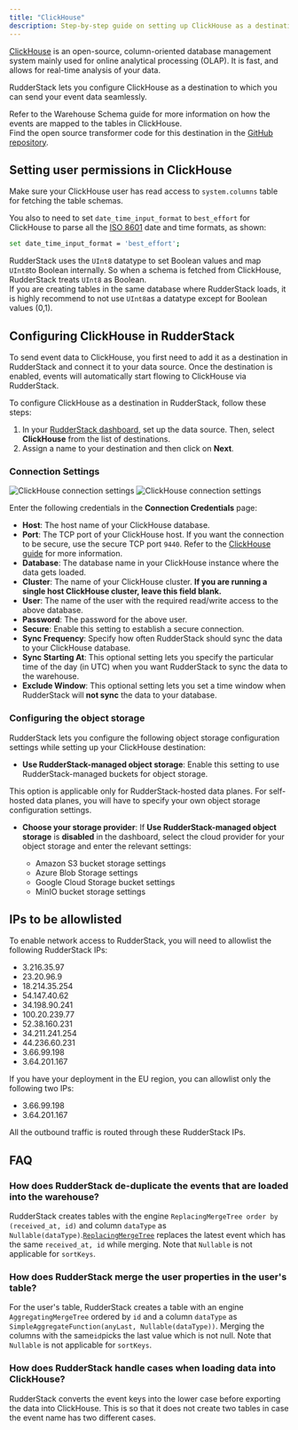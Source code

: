 ```yaml
---
title: "ClickHouse"
description: Step-by-step guide on setting up ClickHouse as a destination in RudderStack.
---
```


[ClickHouse](https://clickhouse.tech/) is an open-source, column-oriented database management system mainly used for online analytical processing (OLAP). It is fast, and allows for real-time analysis of your data.

RudderStack lets you configure ClickHouse as a destination to which you can send your event data seamlessly.

<div class="infoBlock">
Refer to the <Link to="/destinations/warehouse-destinations/warehouse-schema/">Warehouse Schema</Link> guide for more information on how the events are mapped to the tables in ClickHouse.
</div>

<div class="successBlock">
Find the open source transformer code for this destination in the <a href="https://github.com/rudderlabs/rudder-transformer/tree/master/v0/destinations/clickhouse">GitHub repository</a>.
</div>

## Setting user permissions in ClickHouse

Make sure your ClickHouse user has read access to `system.columns` table for fetching the table schemas.

You also to need to set `date_time_input_format` to `best_effort` for ClickHouse to parse all the [ISO 8601](https://en.wikipedia.org/wiki/ISO_8601) date and time formats, as shown:

```bash
set date_time_input_format = 'best_effort';
```

<div class="infoBlock">
RudderStack uses the <code class="inline-code">UInt8</code> datatype to set Boolean values and map <code class="inline-code">UInt8</code>to Boolean internally. So when a schema is fetched from ClickHouse, RudderStack treats <code class="inline-code">UInt8</code> as Boolean.
</div>

<div class="warningBlock">
If you are creating tables in the same database where RudderStack loads, it is highly recommend to not use <code class="inline-code">UInt8</code>as a datatype except for Boolean values (0,1).
</div>

## Configuring ClickHouse in RudderStack

To send event data to ClickHouse, you first need to add it as a destination in RudderStack and connect it to your data source. Once the destination is enabled, events will automatically start flowing to ClickHouse via RudderStack.

To configure ClickHouse as a destination in RudderStack, follow these steps:

1. In your [RudderStack dashboard](https://app.rudderstack.com), set up the data source. Then, select **ClickHouse** from the list of destinations.
2. Assign a name to your destination and then click on **Next**.

### Connection Settings

<img src="../../assets/dw-integrations/clickhouse-connection-settings.png" alt="ClickHouse connection settings" />
<img src="../../assets/dw-integrations/clickhouse-connection-settings2.png" alt="ClickHouse connection settings" />

Enter the following credentials in the **Connection Credentials** page:

- **Host**: The host name of your ClickHouse database.
- **Port**: The TCP port of your ClickHouse host. If you want the connection to be secure, use the secure TCP port `9440`. Refer to the [ClickHouse guide](https://clickhouse.tech/docs/en/operations/server-configuration-parameters/settings/#server_configuration_parameters-tcp_port) for more information.
- **Database**: The database name in your ClickHouse instance where the data gets loaded.
- **Cluster**: The name of your ClickHouse cluster. **If you are running a single host ClickHouse cluster, leave this field blank.**
- **User**: The name of the user with the required read/write access to the above database.
- **Password**: The password for the above user.
- **Secure**: Enable this setting to establish a secure connection.
- **Sync Frequency**: Specify how often RudderStack should sync the data to your ClickHouse database.
- **Sync Starting At**: This optional setting lets you specify the particular time of the day (in UTC) when you want RudderStack to sync the data to the warehouse.
- **Exclude Window**: This optional setting lets you set a time window when RudderStack will **not sync** the data to your database.

### Configuring the object storage

RudderStack lets you configure the following object storage configuration settings while setting up your ClickHouse destination:

- **Use RudderStack-managed object storage**: Enable this setting to use RudderStack-managed buckets for object storage.

<div class="warningBlock">
This option is applicable only for RudderStack-hosted data planes. For <Link to="/get-started/rudderstack-open-source/data-plane-setup/">self-hosted data planes</Link>, you will have to specify your own object storage configuration settings.
</div>

- **Choose your storage provider**: If **Use RudderStack-managed object storage** is **disabled** in the dashboard, select the cloud provider for your object storage and enter the relevant settings:

   - <Link to="/destinations/streaming-destinations/amazon-s3#setting-up-amazon-s3">Amazon S3 bucket storage settings</Link>
   - <Link to="/destinations/streaming-destinations/microsoft-azure-blob-storage#setting-up-azure-blob-storage">Azure Blob Storage settings</Link>
   - <Link to="/destinations/streaming-destinations/google-cloud-storage#setting-up-google-cloud-storage">Google Cloud Storage bucket settings</Link>
   - <Link to="/destinations/streaming-destinations/minio#setting-up-minio">MinIO bucket storage settings</Link>

## IPs to be allowlisted

To enable network access to RudderStack, you will need to allowlist the following RudderStack IPs:

- 3.216.35.97
- 23.20.96.9
- 18.214.35.254
- 54.147.40.62
- 34.198.90.241
- 100.20.239.77
- 52.38.160.231
- 34.211.241.254
- 44.236.60.231
- 3.66.99.198
- 3.64.201.167

<div class="infoBlock">
If you have your deployment in the EU region, you can allowlist only the following two IPs:
<ul>
<li>3.66.99.198</li>
<li>3.64.201.167</li>
</ul>
</div>

<div class="infoBlock">
All the outbound traffic is routed through these RudderStack IPs.
</div>

## FAQ

### How does RudderStack de-duplicate the events that are loaded into the warehouse?

RudderStack creates tables with the engine `ReplacingMergeTree order by (received_at, id)` and column `dataType` as `Nullable(dataType)`.[`ReplacingMergeTree`](https://clickhouse.tech/docs/en/engines/table-engines/mergetree-family/replacingmergetree/) replaces the latest event which has the same `received_at, id` while merging. Note that `Nullable` is not applicable for `sortKeys`.

### How does RudderStack merge the user properties in the user's table?

For the user's table, RudderStack creates a table with an engine `AggregatingMergeTree` ordered by `id` and a column `dataType` as `SimpleAggregateFunction(anyLast, Nullable(dataType))`. Merging the columns with the same`id`picks the last value which is not null. Note that `Nullable` is not applicable for `sortKeys`.

### How does RudderStack handle cases when loading data into ClickHouse?

RudderStack converts the event keys into the lower case before exporting the data into ClickHouse. This is so that it does not create two tables in case the event name has two different cases.


